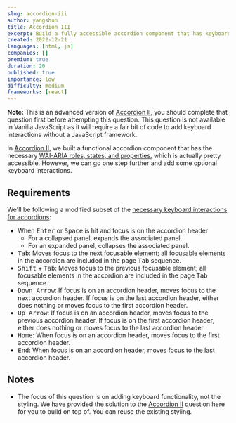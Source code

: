 ```yaml
---
slug: accordion-iii
author: yangshun
title: Accordion III
excerpt: Build a fully accessible accordion component that has keyboard support according to ARIA specifications
created: 2022-12-21
languages: [html, js]
companies: []
premium: true
duration: 20
published: true
importance: low
difficulty: medium
frameworks: [react]
---
```


**Note:** This is an advanced version of [Accordion II](/questions/user-interface/accordion-iii), you should complete that question first before attempting this question. This question is not available in Vanilla JavaScript as it will require a fair bit of code to add keyboard interactions without a JavaScript framework.

In [Accordion II](/questions/user-interface/accordion-ii), we built a functional accordion component that has the necessary [WAI-ARIA roles, states, and properties](https://www.w3.org/WAI/ARIA/apg/patterns/accordion/), which is actually pretty accessible. However, we can go one step further and add some optional keyboard interactions.

## Requirements

We'll be following a modified subset of the [necessary keyboard interactions for accordions](https://www.w3.org/WAI/ARIA/apg/patterns/accordion/):

- When <kbd>Enter</kbd> or <kbd>Space</kbd> is hit and focus is on the accordion header
  - For a collapsed panel, expands the associated panel.
  - For an expanded panel, collapses the associated panel.
- <kbd>Tab</kbd>: Moves focus to the next focusable element;
  all focusable elements in the accordion are included in
  the page <kbd>Tab</kbd> sequence.
- <kbd>Shift</kbd> + <kbd>Tab</kbd>: Moves focus to the
  previous focusable element; all focusable elements in the
  accordion are included in the page <kbd>
    Tab
  </kbd> sequence.
- <kbd>Down Arrow</kbd>: If focus is on an accordion header,
  moves focus to the next accordion header. If focus is on
  the last accordion header, either does nothing or moves
  focus to the first accordion header.
- <kbd>Up Arrow</kbd>: If focus is on an accordion header,
  moves focus to the previous accordion header. If focus is
  on the first accordion header, either does nothing or
  moves focus to the last accordion header.
- <kbd>Home</kbd>: When focus is on an accordion header,
  moves focus to the first accordion header.
- <kbd>End</kbd>: When focus is on an accordion header,
  moves focus to the last accordion header.

## Notes

- The focus of this question is on adding keyboard functionality, not the styling. We have provided the solution to the [Accordion II](/questions/user-interface/accordion-ii) question here for you to build on top of. You can reuse the existing styling.
